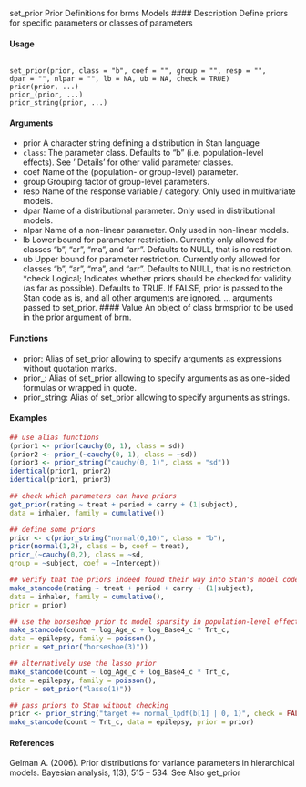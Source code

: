 
set_prior Prior Definitions for brms Models
#### Description 
Define priors for specific parameters or classes of parameters

#### Usage
<pre><code>
set_prior(prior, class = "b", coef = "", group = "", resp = "",
dpar = "", nlpar = "", lb = NA, ub = NA, check = TRUE)
prior(prior, ...)
prior_(prior, ...)
prior_string(prior, ...)
</code></pre>
#### Arguments

* prior A character string defining a distribution in Stan language
* ``class``: The parameter class. Defaults to "b" (i.e. population-level effects). See ’ Details’ for other valid parameter classes.
* coef Name of the (population- or group-level) parameter.
* group Grouping factor of group-level parameters.
* resp Name of the response variable / category. Only used in multivariate models.
* dpar Name of a distributional parameter. Only used in distributional models.
* nlpar Name of a non-linear parameter. Only used in non-linear models.
* lb Lower bound for parameter restriction. Currently only allowed for classes "b",
"ar", "ma", and "arr". Defaults to NULL, that is no restriction.
* ub Upper bound for parameter restriction. Currently only allowed for classes "b",
"ar", "ma", and "arr". Defaults to NULL, that is no restriction.
 *check Logical; Indicates whether priors should be checked for validity (as far as possible). Defaults to TRUE. If FALSE, prior is passed to the Stan code as is, and all other arguments are ignored.
... arguments passed to set_prior.
#### Value
An object of class brmsprior to be used in the prior argument of brm.

#### Functions
* prior: Alias of set_prior allowing to specify arguments as expressions without quotation marks.
* prior_: Alias of set_prior allowing to specify arguments as as one-sided formulas or wrapped in quote.
* prior_string: Alias of set_prior allowing to specify arguments as strings.

#### Examples 
```r
## use alias functions
(prior1 <- prior(cauchy(0, 1), class = sd))
(prior2 <- prior_(~cauchy(0, 1), class = ~sd))
(prior3 <- prior_string("cauchy(0, 1)", class = "sd"))
identical(prior1, prior2)
identical(prior1, prior3)
```


```r
## check which parameters can have priors
get_prior(rating ~ treat + period + carry + (1|subject),
data = inhaler, family = cumulative())

```


```r
## define some priors
prior <- c(prior_string("normal(0,10)", class = "b"),
prior(normal(1,2), class = b, coef = treat),
prior_(~cauchy(0,2), class = ~sd,
group = ~subject, coef = ~Intercept))
```


```r
## verify that the priors indeed found their way into Stan's model code
make_stancode(rating ~ treat + period + carry + (1|subject),
data = inhaler, family = cumulative(),
prior = prior)
```


```r
## use the horseshoe prior to model sparsity in population-level effects
make_stancode(count ~ log_Age_c + log_Base4_c * Trt_c,
data = epilepsy, family = poisson(),
prior = set_prior("horseshoe(3)"))
```


```r
## alternatively use the lasso prior
make_stancode(count ~ log_Age_c + log_Base4_c * Trt_c,
data = epilepsy, family = poisson(),
prior = set_prior("lasso(1)"))
```


```r
## pass priors to Stan without checking
prior <- prior_string("target += normal_lpdf(b[1] | 0, 1)", check = FALSE)
make_stancode(count ~ Trt_c, data = epilepsy, prior = prior)
```

#### References
Gelman A. (2006). Prior distributions for variance parameters in hierarchical models. Bayesian
analysis, 1(3), 515 – 534.
See Also
get_prior
